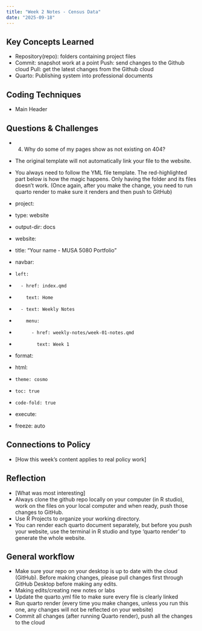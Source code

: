 ```yaml
---
title: "Week 2 Notes - Census Data"
date: "2025-09-18"
---
```


## Key Concepts Learned
- Repository(repo): folders containing project files 
- Commit: snapshot work at a point
  Push: send changes to the Github cloud 
  Pull: get the latest changes from the Github cloud
- Quarto: Publishing system into professional documents
  
## Coding Techniques
- Main Header


## Questions & Challenges
- 4. Why do some of my pages show as not existing on 404? 

- The original template will not automatically link your file to the website. 

- You always need to follow the YML file template. The red-highlighted part below is how the magic happens. Only having the folder and its files doesn't work. (Once again, after you make the change, you need to run quarto render to make sure it renders and then push to GitHub)

- project:
-   type: website
-   output-dir: docs

- website:
-   title: "Your name - MUSA 5080 Portfolio"
-   navbar:
-     left:
-       - href: index.qmd
-         text: Home
-       - text: Weekly Notes 
-         menu:
-           - href: weekly-notes/week-01-notes.qmd
-             text: Week 1
- format:
-   html:
-     theme: cosmo
-     toc: true
-     code-fold: true

- execute:
-   freeze: auto

## Connections to Policy
- [How this week's content applies to real policy work]

## Reflection
- [What was most interesting]
- Always clone the github repo locally on your computer (in R studio), work on the files on your local computer and when ready, push those changes to GitHub.
- Use R Projects to organize your working directory.
- You can render each quarto document separately, but before you push your website, use the terminal in R studio and type 'quarto render' to generate the whole website.

## General workflow
- Make sure your repo on your desktop is up to date with the cloud (GitHub). Before making changes, please pull changes first through GitHub Desktop before making any edits.
- Making edits/creating new notes or labs
- Update the quarto.yml file to make sure every file is clearly linked
- Run quarto render (every time you make changes, unless you run this one, any changes will not be reflected on your website)
- Commit all changes (after running Quarto render), push all the changes to the cloud

